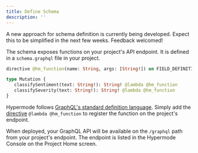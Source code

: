 ```yaml
---
title: Define Schema
description: ''
---
```


<Warning>A new approach for schema definition is currently being developed. Expect this to be simplified in the next few weeks. Feedback welcomed!</Warning>

The schema exposes functions on your project's API endpoint. It is defined in a `schema.graphql` file in your project.

```schema.graphql
directive @hm_function(name: String, args: [String!]) on FIELD_DEFINITION

type Mutation {
   classifySentiment(text: String!): String! @lambda @hm_function
   classifySeverity(text: String!): String! @lambda @hm_function
}
```

Hypermode follows [GraphQL's standard definition language](https://graphql.org/learn/schema/). Simply add the [directive](https://graphql.org/learn/queries/#directives) `@lambda @hm_function` to register the function on the project's endpoint.

When deployed, your GraphQL API will be available on the `/graphql` path from your project's endpoint. The endpoint is listed in the Hypermode Console on the Project Home screen.